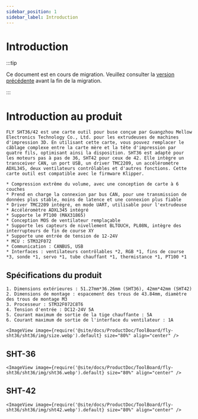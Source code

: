 ```yaml
---
sidebar_position: 1
sidebar_label: Introduction
---
```


# Introduction

:::tip

Ce document est en cours de migration. Veuillez consulter la [version précédente](https://mellow.klipper.cn/#/) avant la fin de la migration.

:::

# Introduction au produit

    FLY SHT36/42 est une carte outil pour buse conçue par Guangzhou Mellow Electronics Technology Co., Ltd. pour les extrudeuses de machines d'impression 3D. En utilisant cette carte, vous pouvez remplacer le câblage complexe entre la carte mère et la tête d'impression par quatre fils, optimisant ainsi la disposition. SHT36 est adapté pour les moteurs pas à pas de 36, SHT42 pour ceux de 42. Elle intègre un transceiver CAN, un port USB, un driver TMC2209, un accéléromètre ADXL345, deux ventilateurs contrôlables et d'autres fonctions. Cette carte outil est compatible avec le firmware Klipper.

    * Compression extrême du volume, avec une conception de carte à 6 couches
    * Prend en charge la connexion par bus CAN, pour une transmission de données plus stable, moins de latence et une connexion plus fiable
    * Driver TMC2209 intégré, en mode UART, utilisable pour l'extrudeuse
    * Accéléromètre ADXL345 intégré
    * Supporte le PT100 (MAX31865)
    * Conception MOS de ventilateur remplaçable
    * Supporte les capteurs de nivellement BLTOUCH, PL08N, intègre des interrupteurs de fin de course XY
    * Supporte une entrée de tension de 12-24V
    * MCU : STM32F072
    * Communication : CANBUS, USB
    * Interfaces : ventilateurs contrôlables *2, RGB *1, fins de course *3, sonde *1, servo *1, tube chauffant *1, thermistance *1, PT100 *1

## Spécifications du produit

    1. Dimensions extérieures : 51.27mm*36.26mm (SHT36), 42mm*42mm (SHT42)
    2. Dimensions de montage : espacement des trous de 43.84mm, diamètre des trous de montage M3
    3. Processeur : STM32F072C8T6
    4. Tension d'entrée : DC12-24V 5A
    5. Courant maximum de sortie de la tige chauffante : 5A
    6. Courant maximum de sortie de l'interface du ventilateur : 1A

    <ImageView image={require('@site/docs/ProductDoc/ToolBoard/fly-sht36/sht36/img/size.webp').default} size="80%" align="center" />

## SHT-36

    <ImageView image={require('@site/docs/ProductDoc/ToolBoard/fly-sht36/sht36/img/sht36.webp').default} size="80%" align="center" />

## SHT-42

    <ImageView image={require('@site/docs/ProductDoc/ToolBoard/fly-sht36/sht36/img/sht42.webp').default} size="80%" align="center" />
